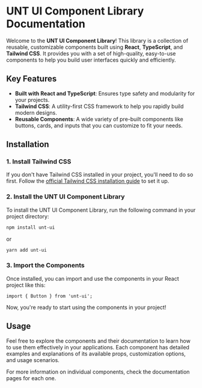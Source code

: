 
<Meta title="Introduction/UNT UI Component Library" />

# UNT UI Component Library Documentation

Welcome to the **UNT UI Component Library**! This library is a collection of reusable, customizable components built using **React**, **TypeScript**, and **Tailwind CSS**. It provides you with a set of high-quality, easy-to-use components to help you build user interfaces quickly and efficiently.

## Key Features

- **Built with React and TypeScript**: Ensures type safety and modularity for your projects.
- **Tailwind CSS**: A utility-first CSS framework to help you rapidly build modern designs.
- **Reusable Components**: A wide variety of pre-built components like buttons, cards, and inputs that you can customize to fit your needs.

## Installation

### 1. Install Tailwind CSS

If you don't have Tailwind CSS installed in your project, you'll need to do so first. Follow the [official Tailwind CSS installation guide](https://tailwindcss.com/docs/installation) to set it up.

### 2. Install the UNT UI Component Library

To install the UNT UI Component Library, run the following command in your project directory:

```bash
npm install unt-ui
```
or

```bash
yarn add unt-ui
```

### 3. Import the Components

Once installed, you can import and use the components in your React project like this:

```tsx
import { Button } from 'unt-ui';
```

Now, you're ready to start using the components in your project!

## Usage

Feel free to explore the components and their documentation to learn how to use them effectively in your applications. Each component has detailed examples and explanations of its available props, customization options, and usage scenarios.

For more information on individual components, check the documentation pages for each one.